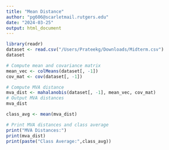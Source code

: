 ---
title: "Mean Distance"
author: "pg606@scarletmail.rutgers.edu"
date: "2024-03-25"
output: html_document
---

```{r}
library(readr)
dataset <- read.csv("/Users/Prateekg/Downloads/Midterm.csv")
dataset
```



```{r}
# Compute mean and covariance matrix
mean_vec <- colMeans(dataset[, -1])
cov_mat <- cov(dataset[, -1])
```



```{r}
# Compute MVA distance
mva_dist <- mahalanobis(dataset[, -1], mean_vec, cov_mat)
# Output MVA distances
mva_dist
```




```{r}
class_avg <- mean(mva_dist)

# Print MVA distances and class average
print("MVA Distances:")
print(mva_dist)
print(paste("Class Average:",class_avg))

```
